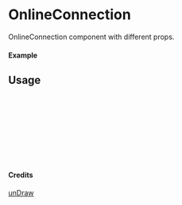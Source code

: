 
<Meta of={OnlineConnection} title="unDraw/OnlineConnection" />

# OnlineConnection

OnlineConnection component with different props.

#### Example

<Canvas of={OnlineConnection.Primary} />

## Usage

```ts
import { OnlineConnection } from "yadl-ui";

const Example = () => {
  return (
      <OnlineConnection />
  );
};

export default Example;
```

#### Credits
[unDraw](https://undraw.co/illustrations)
